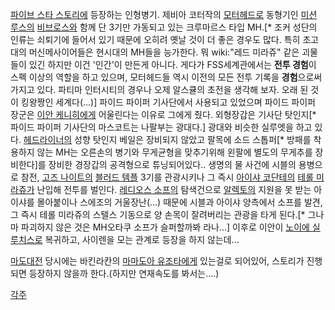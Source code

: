 [[파이브 스타 스토리]]에 등장하는 인형병기.
제비아 코터작의 [[모터헤드]]로 동형기인 [[미션 루스]]의 [[비브로스]]와 함께 단 3기만 가동되고 있는 크루마르스 타입 MH.[* 조커 성단의 인류는 쇠퇴기에 들어서 있기 때문에 오히려 옛날 것이 더 좋은 경우도 많다. 특히 초고대의 머신메사이어들은 현시대의 MH들을 능가한다. 뭐 wiki:"레드 미라쥬" 같은 괴물들이 있긴 하지만 이건 '인간'이 만든게 아니다. 게다가 FSS세계관에서는 '''전투 경험'''이 스펙 이상의 역할을 하고 있으며, 모터헤드들 역시 이전의 모든 전투 기록을 '''경험'''으로써 가지고 있다. 파티마 인터시티의 경우나 오제 알스큘의 초전을 생각해 보자. 오래 된 것이 킹왕짱인 세계다(...)]
파이드 파이퍼 기사단에서 사용되고 있었으며 파이드 파이퍼 장군은 [[이안 케니히]]에게 어울린다는 이유로 그에게 줬다. 외형장갑은 기사단 탓인지[* 파이드 파이퍼 기사단의 마스코트는 나팔부는 광대다.] 광대와 비슷한 실루엣을 하고 있다.
[[헤드라이너]]의 성향 탓인지 베일은 장비되지 않았고 팔목에 소드 스톱퍼[* 방패를 착용하지 않는 MH는 오른손의 병기와 무게균형을 맞추기위해 왼팔에 별도의 무게추를 장비한다]를 장비한 경장갑의 공격형으로 튜닝되어있다..
생명의 물 사건에 시블의 용병으로 참전, [[고즈 나이트]]의 [[블러드 템플]] 3기를 관광시키나 그 즉시 [[아이샤 코단테]]의 [[테롤 미라쥬]]가 난입해 전투를 벌인다.
[[레디오스 소프]]의 탐색건으로 [[알렉토]]의 지원을 못 받는 아이샤를 몰아붙이나 스에조의 거울장난(...) 때문에 시블과 아이샤 양측에서 소프를 발견, 그 즉시 테롤 미라쥬의 스텔스 기동으로 양 손목이 잘려버리는 관광을 타게 된다.[* 그나마 파괴하지 않은 것은 MH오타쿠 소프가 슬퍼할까봐 라나...]
이후로 이안이 [[노이에 실루치스]]로 복귀하고, 사이렌을 모는 관계로 등장을 하지 않는데...

[[마도대전]] 당시에는 바킨라칸의 [[마마도아 유조타]]에게 있는걸로 되어있어, 스토리가 진행되면 등장하지 않을까 한다.(하지만 연재속도를 봐서는....)

[[각주]]
